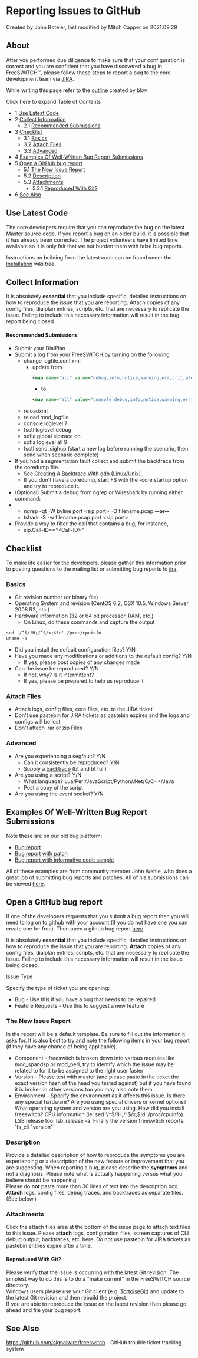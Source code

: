 
# Reporting Issues to GitHub 

 Created by  John Boteler, last modified by  Mitch Capper on 2021.09.29

## About

After you performed due diligence to make sure that your configuration is correct and you are confident that you have discovered a bug in FreeSWITCH™, please follow these steps to report a bug to the core development team via [JIRA](https://freeswitch.org/jira).

While writing this page refer to the [outline](https://docs.google.com/document/d/1KSlqOEozNhQdylBv3iAy4kEOVMpmFbaIJMoDngaAiQY/edit?pli=1) created by bkw

Click here to expand Table of Contents

* 1 [Use Latest Code](#use-latest-code)
* 2 [Collect Information](#collect-information)  
   * 2.1 [Recommended Submissions](#recommended-submissions)
* 3 [Checklist](#checklist)  
   * 3.1 [Basics](#-freeswitch--reporting-issues-to-github-)  
   * 3.2 [Attach Files](#attach-files)  
   * 3.3 [Advanced](#advanced)
* 4 [Examples Of Well-Written Bug Report Submissions](#examples-of-well-written-bug-report-submissions)
* 5 [Open a GitHub bug report](#open-a-github-bug-report--)  
   * 5.1 [The New Issue Report](#the-new-issue-report)  
   * 5.2 [Description](#description)  
   * 5.3 [Attachments](#attachments)  
      * 5.3.1 [Reproduced With Git?](#reproduced-with-git)
* 6 [See Also](#-freeswitch--reporting-issues-to-github-)

## Use Latest Code

The core developers require that you can reproduce the bug on the latest Master source code. If you report a bug on an older build, it is possible that it has already been corrected. The project volunteers have limited time available so it is only fair that we not burden them with false bug reports.

Instructions on building from the latest code can be found under the [Installation](../Installation/index.mdx#about) wiki tree.

## Collect Information

It is absolutely **essential** that you include specific, detailed instructions on how to reproduce the issue that you are reporting. Attach copies of any config files, dialplan entries, scripts, etc. that are necessary to replicate the issue. Failing to include this necessary information will result in the bug report being closed.

#### Recommended Submissions

* Submit your DialPlan
* Submit a log from your FreeSWITCH by turning on the following  
   * change logfile.conf.xml  
      * update from  
         ```xml  
         <map name="all" value="debug,info,notice,warning,err,crit,alert"/>  
         ```  
         * to  
         ```xml  
         <map name="all" value="console,debug,info,notice,warning,err,crit,alert"/>  
         ```  
   * reloadxml  
   * reload mod\_logfile  
   * console loglevel 7  
   * fsctl loglevel debug  
   * sofia global siptrace on  
   * sofia loglevel all 9  
   * fsctl send\_sighup (start a new log before running the scenario, then send when scenario complete)
* If you had a segmentation fault collect and submit the backtrace from the coredump file.  
   * See [Creating A Backtrace With gdb (Linux/Unix)](Debugging_3965831.mdx#advanced-debugging-techniques).  
   * If you don't have a coredump, start FS with the -core startup option and try to reproduce it.
* (Optional) Submit a debug from ngrep or Wireshark by running either command:
* * ngrep -qt -W byline port &lt;sip port> -O filename.pcap **\--or--**  
   * tshark -S -w filename.pcap port &lt;sip port>
* Provide a way to filter the call that contains a bug; for instance,  
   * sip.Call-ID=="&lt;Call-ID>"

## Checklist

To make life easier for the developers, please gather this information prior to posting questions to the mailing list or submitting bug reports to [jira](http://jira.freeswitch.org/).

### Basics

* Git revision number (or binary file)
* Operating System and revision (CentOS 6.2, OSX 10.5, Windows Server 2008 R2, etc.)
* Hardware information (32 or 64 bit processor, RAM, etc.)  
   * On Linux, do these commands and capture the output

```xml
sed '/^$/!H;/^$/x;$!d' /proc/cpuinfo
uname -a
```

* Did you install the default configuration files? Y/N
* Have you made any modifications or additions to the default config? Y/N  
   * If yes, please post copies of any changes made
* Can the issue be reproduced? Y/N  
   * If not, why? Is it intermittent?  
   * If yes, please be prepared to help us reproduce it

### Attach Files

* Attach logs, config files, core files, etc. to the JIRA ticket
* Don't use pastebin for JIRA tickets as pastebin expires and the logs and configs will be lost
* Don't attach .rar or zip Files

### Advanced

* Are you experiencing a segfault? Y/N  
   * Can it consistently be reproduced? Y/N  
   * Supply a [backtrace](Debugging_3965831.mdx#advanced-debugging-techniques) (bt and bt full)
* Are you using a script? Y/N  
   * What language? Lua/Perl/JavaScript/Python/.Net/C/C++/Java  
   * Post a copy of the script
* Are you using the event socket? Y/N

## Examples Of Well-Written Bug Report Submissions

Note these are on our old bug platform:

* [Bug report](http://jira.freeswitch.org/browse/MODLANG-88)
* [Bug report with patch](http://jira.freeswitch.org/browse/MODAPP-30)
* [Bug report with informative code sample](http://jira.freeswitch.org/browse/MDXMLINT-53)

All of these examples are from community member John Wehle, who does a great job of submitting bug reports and patches. All of his submissions can be viewed [here](http://jira.freeswitch.org/secure/IssueNavigator.jspa?reset=true&reporterSelect=specificuser&reporter=jwehle).

## Open a GitHub bug report  

If one of the developers requests that you submit a bug report then you will need to log on to github with your account (if you do not have one you can create one for free). Then open a github bug report [here](https://github.com/signalwire/freeswitch/issues/new/choose).

It is absolutely **essential** that you include specific, detailed instructions on how to reproduce the issue that you are reporting. **Attach** copies of any config files, dialplan entries, scripts, etc. that are necessary to replicate the issue. Failing to include this necessary information will result in the issue being closed.

Issue Type

  
Specify the type of ticket you are opening:

* Bug - Use this if you have a bug that needs to be repaired
* Feature Requests - Use this to suggest a new feature

### The New Issue Report

In the report will be a default template. Be sure to fill out the information it asks for. It is also best to try and note the following items in your bug report (if they have any chance of being applicable).

* Component - freeswitch is broken down into various modules like mod\_spandsp or mod\_perl, try to identify which the issue may be related to for it to be assigned to the right user faster
* Version - Please test with master (and please paste in the ticket the exact version hash of the head you tested against) but if you have found it is broken in other versions too you may also note them.
* Environment - Specify the environment as it affects this issue. Is there any special hardware? Are you using special drivers or kernel options? What operating system and version are you using. How did you install freeswitch? CPU information (ie: sed '/^$/!H;/^$/x;$!d' /proc/cpuinfo). LSB release too: lsb\_release -a. Finally the version freeswtich reports: \`fs\_cli "version"\`

### Description

Provide a detailed description of how to reproduce the symptoms you are experiencing or a description of the new feature or improvement that you are suggesting. When reporting a bug, please describe the **symptoms** and not a diagnosis. Please note what is actually happening versus what you believe should be happening.   
Please do **not** paste more than 30 lines of text into the description box.  
 **Attach** logs, config files, debug traces, and backtraces as separate files. (See below.)

### Attachments

Click the attach files area at the bottom of the issue page to attach text files to this issue. Please **attach** logs, configuration files, screen captures of CLI debug output, backtraces, etc. here. Do not use pastebin for JIRA tickets as pastebin entries expire after a time.

  
#### Reproduced With Git?

Please verify that the issue is occurring with the latest Git revision. The simplest way to do this is to do a "make current" in the FreeSWITCH source directory.  
Windows users please use your Git client (e.g. [TortoiseGit](http://code.google.com/p/tortoisegit/)) and update to the latest Git revision and then rebuild the project.  
If you are able to reproduce the issue on the latest revision then please go ahead and file your bug report.

## See Also

<https://github.com/signalwire/freeswitch> \- GitHub trouble ticket tracking system

  

